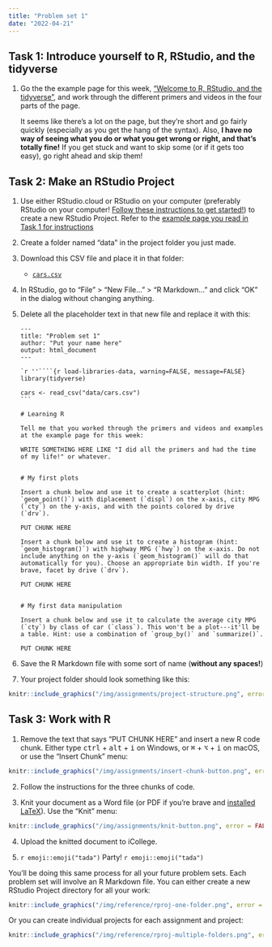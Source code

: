 ```yaml
---
title: "Problem set 1"
date: "2022-04-21"
---
```


## Task 1: Introduce yourself to R, RStudio, and the tidyverse

1. Go the the example page for this week, ["Welcome to R, RStudio, and the tidyverse"](/example/rstudio-tidyverse.qmd), and work through the different primers and videos in the four parts of the page.

    It seems like there's a lot on the page, but they're short and go fairly quickly (especially as you get the hang of the syntax). Also, **I have no way of seeing what you do or what you get wrong or right, and that's totally fine!** If you get stuck and want to skip some (or if it gets too easy), go right ahead and skip them!


## Task 2: Make an RStudio Project

1. Use either RStudio.cloud or RStudio on your computer (preferably RStudio on your computer! [Follow these instructions to get started!](/resource/install.qmd)) to create a new RStudio Project. Refer to the [example page you read in Task 1 for instructions](/example/rstudio-tidyverse.qmd#part-3-rstudio-projects)

2. Create a folder named "data" in the project folder you just made.

3. Download this CSV file and place it in that folder:

    - [<i class="fas fa-file-csv"></i> `cars.csv`](/data/cars.csv)

4. In RStudio, go to "File" > "New File…" > "R Markdown…" and click "OK" in the dialog without changing anything.

5. Delete all the placeholder text in that new file and replace it with this:

    ````text
    ---
    title: "Problem set 1"
    author: "Put your name here"
    output: html_document
    ---
    
    `r ''````{r load-libraries-data, warning=FALSE, message=FALSE}
    library(tidyverse)
    
    cars <- read_csv("data/cars.csv")
    ```
    
    # Learning R
    
    Tell me that you worked through the primers and videos and examples at the example page for this week:
    
    WRITE SOMETHING HERE LIKE "I did all the primers and had the time of my life!" or whatever.
    
    
    # My first plots
    
    Insert a chunk below and use it to create a scatterplot (hint: `geom_point()`) with diplacement (`displ`) on the x-axis, city MPG (`cty`) on the y-axis, and with the points colored by drive (`drv`).
    
    PUT CHUNK HERE
    
    Insert a chunk below and use it to create a histogram (hint: `geom_histogram()`) with highway MPG (`hwy`) on the x-axis. Do not include anything on the y-axis (`geom_histogram()` will do that automatically for you). Choose an appropriate bin width. If you're brave, facet by drive (`drv`).
    
    PUT CHUNK HERE
    
    
    # My first data manipulation
    
    Insert a chunk below and use it to calculate the average city MPG (`cty`) by class of car (`class`). This won't be a plot---it'll be a table. Hint: use a combination of `group_by()` and `summarize()`.
    
    PUT CHUNK HERE
    ````

6. Save the R Markdown file with some sort of name (**without any spaces!**)

7. Your project folder should look something like this:

```r
knitr::include_graphics("/img/assignments/project-structure.png", error = FALSE)
```


## Task 3: Work with R

1. Remove the text that says "PUT CHUNK HERE" and insert a new R code chunk. Either type <kbd>ctrl</kbd> + <kbd>alt</kbd> + <kbd>i</kbd> on Windows, or <kbd>⌘</kbd> + <kbd>⌥</kbd> + <kbd>i</kbd> on macOS, or use the "Insert Chunk" menu:

```r
knitr::include_graphics("/img/assignments/insert-chunk-button.png", error = FALSE)
```

2. Follow the instructions for the three chunks of code.

3. Knit your document as a Word file (or PDF if you're brave and [installed LaTeX](/resource/install.qmd#install-tinytex)). Use the "Knit" menu:

```r
knitr::include_graphics("/img/assignments/knit-button.png", error = FALSE)
```

4. Upload the knitted document to iCollege.

5. `r emoji::emoji("tada")` Party! `r emoji::emoji("tada")`


:::{.callout-tip}

You'll be doing this same process for all your future problem sets. Each problem set will involve an R Markdown file. You can either create a new RStudio Project directory for all your work:

```r
knitr::include_graphics("/img/reference/rproj-one-folder.png", error = FALSE)
```

Or you can create individual projects for each assignment and project:

```r
knitr::include_graphics("/img/reference/rproj-multiple-folders.png", error = FALSE)
```

:::
